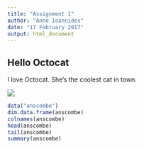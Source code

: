 ```yaml
---
title: "Assignment 1"
author: "Anne Ioannides"
date: "17 February 2017"
output: html_document
---
```

## Hello Octocat

I love Octocat. She's the coolest cat in town.

![](octocat.png)

``` r
data("anscombe")
dim.data.frame(anscombe)
colnames(anscombe)
head(anscombe)
tail(anscombe)
summary(anscombe)
```

